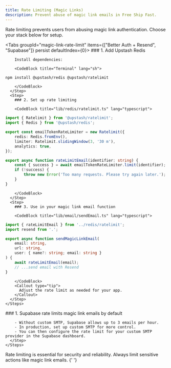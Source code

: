 ```yaml
---
title: Rate Limiting (Magic Links)
description: Prevent abuse of magic link emails in Free Ship Fast.
---
```



<Callout type='info'>
	Rate limiting prevents users from abusing magic link authentication. Choose
	your stack below for setup.
</Callout>

<Tabs groupId="magic-link-rate-limit" items={["Better Auth + Resend", "Supabase"]} persist defaultIndex={0}>
  <Tab value="Better Auth + Resend">
    <Steps>
      <Step>
        ### 1. Add Upstash Redis

        Install dependencies:

        <CodeBlock title="Terminal" lang="sh">

```sh
npm install @upstash/redis @upstash/ratelimit
```

        </CodeBlock>
      </Step>
      <Step>
        ### 2. Set up rate limiting

        <CodeBlock title="lib/redis/ratelimit.ts" lang="typescript">

```typescript
import { Ratelimit } from '@upstash/ratelimit';
import { Redis } from '@upstash/redis';

export const emailTokenRateLimiter = new Ratelimit({
	redis: Redis.fromEnv(),
	limiter: Ratelimit.slidingWindow(3, '30 m'),
	analytics: true,
});

export async function rateLimitEmail(identifier: string) {
	const { success } = await emailTokenRateLimiter.limit(identifier);
	if (!success) {
		throw new Error('Too many requests. Please try again later.');
	}
}
```

        </CodeBlock>
      </Step>
      <Step>
        ### 3. Use in your magic link email function

        <CodeBlock title="lib/email/sendEmail.ts" lang="typescript">

```typescript
import { rateLimitEmail } from '../redis/ratelimit';
import resend from '.';

export async function sendMagicLinkEmail(
	email: string,
	url: string,
	user: { name?: string; email: string }
) {
	await rateLimitEmail(email);
	// ...send email with Resend
}
```

        </CodeBlock>
        <Callout type="tip">
          Adjust the rate limit as needed for your app.
        </Callout>
      </Step>
    </Steps>

  </Tab>
  <Tab value="Supabase">
    <Steps>
      <Step>
        ### 1. Supabase rate limits magic link emails by default

        - Without custom SMTP, Supabase allows up to 3 emails per hour.
        - In production, set up custom SMTP for more control.
        - You can then configure the rate limit for your custom SMTP provider in the Supabase dashboard.
      </Step>
    </Steps>

  </Tab>
</Tabs>

<Callout type='success'>
	Rate limiting is essential for security and reliability. Always limit
	sensitive actions like magic link emails.
</Callout>{' '}
